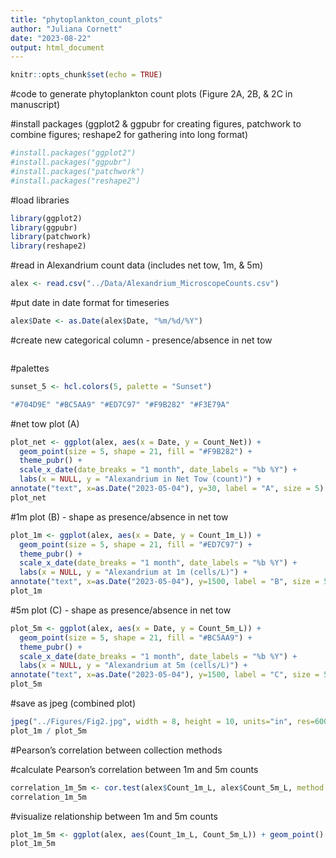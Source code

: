 ```yaml
---
title: "phytoplankton_count_plots"
author: "Juliana Cornett"
date: "2023-08-22"
output: html_document
---
```


```r
knitr::opts_chunk$set(echo = TRUE)
```

#code to generate phytoplankton count plots (Figure 2A, 2B, & 2C in manuscript)

#install packages (ggplot2 & ggpubr for creating figures, patchwork to combine figures; reshape2 for gathering into long format)

```r
#install.packages("ggplot2")
#install.packages("ggpubr")
#install.packages("patchwork")
#install.packages("reshape2")
```

#load libraries

```r
library(ggplot2)
library(ggpubr)
library(patchwork)
library(reshape2)
```

#read in Alexandrium count data (includes net tow, 1m, & 5m)

```r
alex <- read.csv("../Data/Alexandrium_MicroscopeCounts.csv")
```

#put date in date format for timeseries

```r
alex$Date <- as.Date(alex$Date, "%m/%d/%Y")
```

#create new categorical column - presence/absence in net tow 

```r

```

#palettes

```r
sunset_5 <- hcl.colors(5, palette = "Sunset")
```

```r
"#704D9E" "#BC5AA9" "#ED7C97" "#F9B282" "#F3E79A"
```

#net tow plot (A)

```r
plot_net <- ggplot(alex, aes(x = Date, y = Count_Net)) +
  geom_point(size = 5, shape = 21, fill = "#F9B282") +
  theme_pubr() +
  scale_x_date(date_breaks = "1 month", date_labels = "%b %Y") +
  labs(x = NULL, y = "Alexandrium in Net Tow (count)") +
annotate("text", x=as.Date("2023-05-04"), y=30, label = "A", size = 5) 
plot_net
```

#1m plot (B) - shape as presence/absence in net tow

```r
plot_1m <- ggplot(alex, aes(x = Date, y = Count_1m_L)) +
  geom_point(size = 5, shape = 21, fill = "#ED7C97") +
  theme_pubr() +
  scale_x_date(date_breaks = "1 month", date_labels = "%b %Y") +
  labs(x = NULL, y = "Alexandrium at 1m (cells/L)") +
annotate("text", x=as.Date("2023-05-04"), y=1500, label = "B", size = 5) 
plot_1m
```

#5m plot (C) - shape as presence/absence in net tow 

```r
plot_5m <- ggplot(alex, aes(x = Date, y = Count_5m_L)) +
  geom_point(size = 5, shape = 21, fill = "#BC5AA9") +
  theme_pubr() +
  scale_x_date(date_breaks = "1 month", date_labels = "%b %Y") +
  labs(x = NULL, y = "Alexandrium at 5m (cells/L)") +
annotate("text", x=as.Date("2023-05-04"), y=1500, label = "C", size = 5) 
plot_5m
```

#save as jpeg (combined plot)

```r
jpeg("../Figures/Fig2.jpg", width = 8, height = 10, units="in", res=600)
plot_1m / plot_5m 
```

#Pearson's correlation between collection methods

#calculate Pearson's correlation between 1m and 5m counts

```r
correlation_1m_5m <- cor.test(alex$Count_1m_L, alex$Count_5m_L, method = "pearson")
correlation_1m_5m
```

#visualize relationship between 1m and 5m counts

```r
plot_1m_5m <- ggplot(alex, aes(Count_1m_L, Count_5m_L)) + geom_point() + geom_smooth(method = "lm") + theme_pubr()
plot_1m_5m
```
